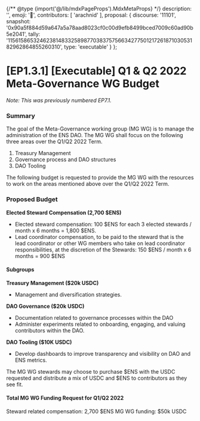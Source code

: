 {/** @type {import('@/lib/mdxPageProps').MdxMetaProps} */}
    description: '',
    emoji: '📗',
    contributors: [
        'arachnid'
    ],
    proposal: {
        discourse: '11101',
        snapshot: '0x90a5f884d59a647a5a78aad8023cf0c00d9efb8499bced7009c60ad90b5e2041',
        tally: '115615865324623814833258987703837575663427750121726187103053182962864855260310',
        type: 'executable'
    }
};

# [EP1.3.1] [Executable] Q1 & Q2 2022 Meta-Governance WG Budget

_Note: This was previously numbered EP7.1._

### Summary

The goal of the Meta-Governance working group (MG WG) is to manage the administration of the ENS DAO. The MG WG shall focus on the following three areas over the Q1/Q2 2022 Term.

1. Treasury Management
2. Governance process and DAO structures
3. DAO Tooling

The following budget is requested to provide the MG WG with the resources to work on the areas mentioned above over the Q1/Q2 2022 Term.

### Proposed Budget

**Elected Steward Compensation (2,700 $ENS)**

* Elected steward compensation: 100 $ENS for each 3 elected stewards / month x 6 months = 1,800 $ENS.
* Lead coordinator compensation, to be paid to the steward that is the lead coordinator or other WG members who take on lead coordinator responsibilities, at the discretion of the Stewards: 150 $ENS / month x 6 months = 900 $ENS

#### Subgroups

**Treasury Management ($20k USDC)**

* Management and diversification strategies.

**DAO Governance ($20k USDC)**

* Documentation related to governance processes within the DAO
* Administer experiments related to onboarding, engaging, and valuing contributors within the DAO.

**DAO Tooling ($10K USDC)**

* Develop dashboards to improve transparency and visibility on DAO and ENS metrics.

The MG WG stewards may choose to purchase $ENS with the USDC requested and distribute a mix of USDC and $ENS to contributors as they see fit.

#### Total MG WG Funding Request for Q1/Q2 2022

Steward related compensation: 2,700 $ENS MG WG funding: $50k USDC